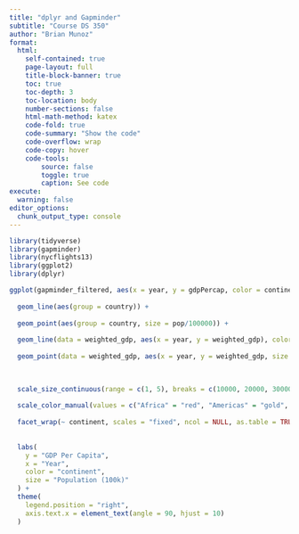 ```yaml
---
title: "dplyr and Gapminder"
subtitle: "Course DS 350"
author: "Brian Munoz"
format:
  html:
    self-contained: true
    page-layout: full
    title-block-banner: true
    toc: true
    toc-depth: 3
    toc-location: body
    number-sections: false
    html-math-method: katex
    code-fold: true
    code-summary: "Show the code"
    code-overflow: wrap
    code-copy: hover
    code-tools:
        source: false
        toggle: true
        caption: See code
execute: 
  warning: false
editor_options: 
  chunk_output_type: console
---
```


```r
library(tidyverse)
library(gapminder)
library(nycflights13)
library(ggplot2)
library(dplyr)
```

```r


ggplot(gapminder_filtered, aes(x = year, y = gdpPercap, color = continent)) +
  
  geom_line(aes(group = country)) +
  
  geom_point(aes(group = country, size = pop/100000)) +
  
  geom_line(data = weighted_gdp, aes(x = year, y = weighted_gdp), color = "black", size = 0.5) +
  
  geom_point(data = weighted_gdp, aes(x = year, y = weighted_gdp, size = pop_total/100000), color = "black") +
  

  
  scale_size_continuous(range = c(1, 5), breaks = c(10000, 20000, 30000, 40000, 50000), labels = c("10000", "20000", "30000", "40000", "50000")) +
  
  scale_color_manual(values = c("Africa" = "red", "Americas" = "gold", "Asia" = "green", "Europe" = "skyblue", "Oceania" = "purple")) +
  
  facet_wrap(~ continent, scales = "fixed", ncol = NULL, as.table = TRUE, axes = "margins", axis.labels = "all", nrow = 1) +
  
  
  labs(
    y = "GDP Per Capita",
    x = "Year",
    color = "continent",
    size = "Population (100k)"
  ) +
  theme(
    legend.position = "right",
    axis.text.x = element_text(angle = 90, hjust = 10)
  )


```
